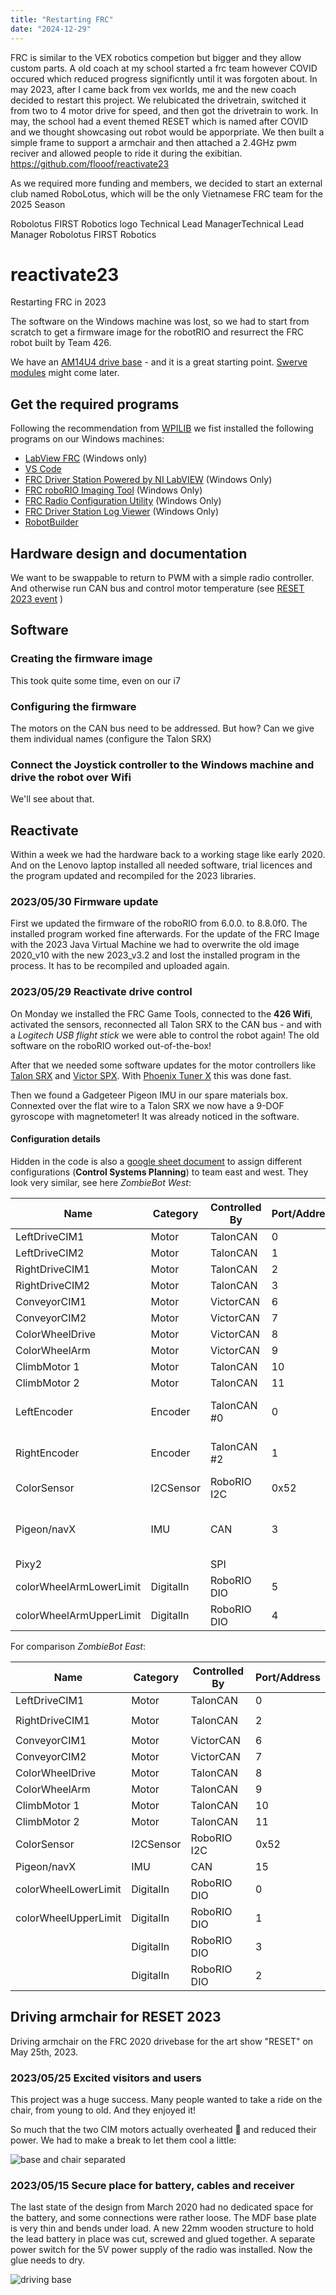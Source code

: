 ```yaml
---
title: "Restarting FRC"
date: "2024-12-29"
---
```


FRC is similar to the VEX robotics competion but bigger and they allow custom parts. A old coach at my school started a frc team however COVID occured which reduced progress significntly until it was forgoten about. In may 2023, after I came back from vex worlds, me and the new coach decided to restart this project. We relubicated the drivetrain, switched it from two to 4 motor drive for speed, and then got the drivetrain to work. In may, the school had a event themed RESET which is named after COVID and we thought showcasing out robot would be apporpriate. We then built a simple frame to support a armchair and then attached a 2.4GHz pwm reciver and allowed people to ride it during the exibitian. https://github.com/flooof/reactivate23

As we required more funding and members, we decided to start an external club named RoboLotus, which will be the only Vietnamese FRC team for the 2025 Season


Robolotus FIRST Robotics logo
Technical Lead ManagerTechnical Lead Manager
Robolotus FIRST Robotics

# reactivate23
Restarting FRC in 2023

The software on the Windows machine was lost, so we had to start from scratch to get a firmware image for the robotRIO and resurrect the FRC robot built by Team 426.

We have an [AM14U4 drive base](https://www.andymark.com/products/am14u-family-frame-opening-kit) - and it is a great starting point. [Swerve modules](https://www.andymark.com/products/mk4i-swerve-modules) might come later.

## Get the required programs

Following the recommendation from [WPILIB](https://docs.wpilib.org/en/stable/) we fist installed the following programs on our Windows machines:

- [LabView FRC](https://docs.wpilib.org/en/stable/docs/zero-to-robot/step-2/labview-setup.html#installing-labview-for-frc-labview-only) (Windows only)
- [VS Code](https://docs.wpilib.org/en/stable/docs/zero-to-robot/step-2/wpilib-setup.html#wpilib-installation-guide)
- [FRC Driver Station Powered by NI LabVIEW](https://docs.wpilib.org/en/stable/docs/software/driverstation/driver-station.html#frc-driver-station-powered-by-ni-labview) (Windows Only)
- [FRC roboRIO Imaging Tool](https://docs.wpilib.org/en/stable/docs/zero-to-robot/step-2/frc-game-tools.html#installing-the-frc-game-tools) (Windows Only)
- [FRC Radio Configuration Utility](https://docs.wpilib.org/en/stable/docs/zero-to-robot/step-3/radio-programming.html#programming-your-radio) (Windows Only)
- [FRC Driver Station Log Viewer](https://docs.wpilib.org/en/stable/docs/software/driverstation/driver-station-log-viewer.html#driver-station-log-file-viewer) (Windows Only)
- [RobotBuilder](https://docs.wpilib.org/en/stable/docs/software/wpilib-tools/robotbuilder/index.html#robotbuilder)

## Hardware design and documentation

We want to be swappable to return to PWM with a simple radio controller. And otherwise run CAN bus and control motor temperature (see [RESET 2023 event](https://github.com/ssis-robotics/reset23) )

## Software
### Creating the firmware image

This took quite some time, even on our i7

### Configuring the firmware

The motors on the CAN bus need to be addressed. But how? Can we give them individual names (configure the Talon SRX)

### Connect the Joystick controller to the Windows machine and drive the robot over Wifi

We'll see about that.




## Reactivate

Within a week we had the hardware back to a working stage like early 2020. And on the Lenovo laptop installed all needed software, trial licences and the program updated and recompiled for the 2023 libraries.

### 2023/05/30 Firmware update

First we updated the firmware of the roboRIO from 6.0.0. to 8.8.0f0. The installed program worked fine afterwards. For the update of the FRC Image with the 2023 Java Virtual Machine we had to overwrite the old image 2020_v10 with the new 2023_v3.2 and lost the installed program in the process. It has to be recompiled and uploaded again.

<!-- <img src="docs/2023-05-30_firmware.png" width="49%"> </img>
<img src="docs/2023-05-30_FRCimage.png" width="49%"> </img> -->

### 2023/05/29 Reactivate drive control

On Monday we installed the FRC Game Tools, connected to the **426 Wifi**, activated the sensors, reconnected all Talon SRX to the CAN bus - and with a _Logitech USB flight stick_  we were able to control the robot again! The old software on the roboRIO worked out-of-the-box!

After that we needed some software updates for the motor controllers like [Talon SRX](https://www.andymark.com/products/talon-srx-speed-controller) and [Victor SPX](https://store.ctr-electronics.com/victor-spx/). With [Phoenix Tuner X](https://pro.docs.ctr-electronics.com/en/stable/docs/tuner/index.html) this was done fast.

Then we found a Gadgeteer Pigeon IMU in our spare materials box. Connexted over the flat wire to a Talon SRX we now have a 9-DOF gyroscope with magnetometer! It was already noticed in the software.

#### Configuration details

Hidden in the code is also a [google sheet document](https://docs.google.com/spreadsheets/d/1-l5YZYubWAp52MwDntlmeQ8fC4OWeWa1os5C94XbTL8/edit?usp=sharing) to assign different configurations (**Control Systems Planning**) to team east and west. They look very similar, see here _ZombieBot West_:

| Name                    | Category  | Controlled By | Port/Address | Notes                                          |
|-------------------------|-----------|---------------|--------------|------------------------------------------------|
| LeftDriveCIM1           | Motor     | TalonCAN      |            0 |                                                |
| LeftDriveCIM2           | Motor     | TalonCAN      |            1 |                                                |
| RightDriveCIM1          | Motor     | TalonCAN      |            2 |                                                |
| RightDriveCIM2          | Motor     | TalonCAN      |            3 |                                                |
| ConveyorCIM1            | Motor     | VictorCAN     |            6 |                                                |
| ConveyorCIM2            | Motor     | VictorCAN     |            7 |                                                |
| ColorWheelDrive         | Motor     | VictorCAN     |            8 |                                                |
| ColorWheelArm           | Motor     | VictorCAN     |            9 |                                                |
| ClimbMotor 1            | Motor     | TalonCAN      |           10 |                                                |
| ClimbMotor 2            | Motor     | TalonCAN      |           11 |                                                |
| LeftEncoder             | Encoder   | TalonCAN #0   |            0 | attached to talon through SRX cable            |
| RightEncoder            | Encoder   | TalonCAN #2   |            1 | attached to talon through SRX cable            |
| ColorSensor             | I2CSensor | RoboRIO I2C   | 0x52         |                                                |
| Pigeon/navX             | IMU       | CAN           |            3 | currently attached to the rightDriveCIM2 talon |
| Pixy2                   |           | SPI           |              |                                                |
| colorWheelArmLowerLimit | DigitalIn | RoboRIO DIO   |            5 |                                                |
| colorWheelArmUpperLimit | DigitalIn | RoboRIO DIO   |            4 |                                                |

For comparison _ZombieBot East_:

| Name                 | Category  | Controlled By | Port/Address |
|----------------------|-----------|---------------|--------------|
| LeftDriveCIM1        | Motor     | TalonCAN      |            0 |
|                      |           |               |              |
| RightDriveCIM1       | Motor     | TalonCAN      |            2 |
|                      |           |               |              |
| ConveyorCIM1         | Motor     | VictorCAN     |            6 |
| ConveyorCIM2         | Motor     | VictorCAN     |            7 |
| ColorWheelDrive      | Motor     | TalonCAN      |            8 |
| ColorWheelArm        | Motor     | TalonCAN      |            9 |
| ClimbMotor 1         | Motor     | TalonCAN      |           10 |
| ClimbMotor 2         | Motor     | TalonCAN      |           11 |
| ColorSensor          | I2CSensor | RoboRIO I2C   | 0x52         |
| Pigeon/navX          | IMU       | CAN           |           15 |
| colorWheelLowerLimit | DigitalIn | RoboRIO DIO   |            0 |
| colorWheelUpperLimit | DigitalIn | RoboRIO DIO   |            1 |
|                      | DigitalIn | RoboRIO DIO   |            3 |
|                      | DigitalIn | RoboRIO DIO   |            2 |

## Driving armchair for RESET 2023

Driving armchair on the FRC 2020 drivebase for the art show "RESET" on May 25th, 2023.

### 2023/05/25 Excited visitors and users

This project was a huge success. Many people wanted to take a ride on the chair, from young to old. And they enjoyed it!

<!-- <img src="https://github.com/ssis-robotics/reset23/blob/main/docs/2023-05-25_jack.jpg" width="49%"> </img>
<img src="https://github.com/ssis-robotics/reset23/blob/main/docs/2023-05-25_nomer.jpg" width="49%"></img> -->

So much that the two CIM motors actually overheated 🥵 and reduced their power. We had to make a break to let them cool a little:

![base and chair separated](https://github.com/ssis-robotics/reset23/blob/main/docs/2023-05-25_separated.jpg)

### 2023/05/15 Secure place for battery, cables and receiver

The last state of the design from March 2020 had no dedicated space for the battery, and some connections were rather loose. The MDF base plate is very thin and bends under load. A new 22mm wooden structure to hold the lead battery in place was cut, screwed and glued together. A separate power switch for the 5V power supply of the radio was installed. Now the glue needs to dry.

![driving base](https://github.com/ssis-robotics/reset23/blob/main/docs/2023-05-15_base.jpg)
